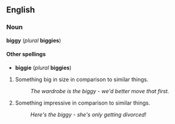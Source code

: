==English==
===Noun===
'''biggy''' (''plural'' '''biggies''')

====Other spellings====
*'''biggie''' (''plural'' '''biggies''')

#Something big in size in comparison to similar things.
#:''The wardrobe is the biggy - we'd better move that first.''
#Something impressive in comparison to similar things.
#:''Here's the biggy - she's only getting divorced!''